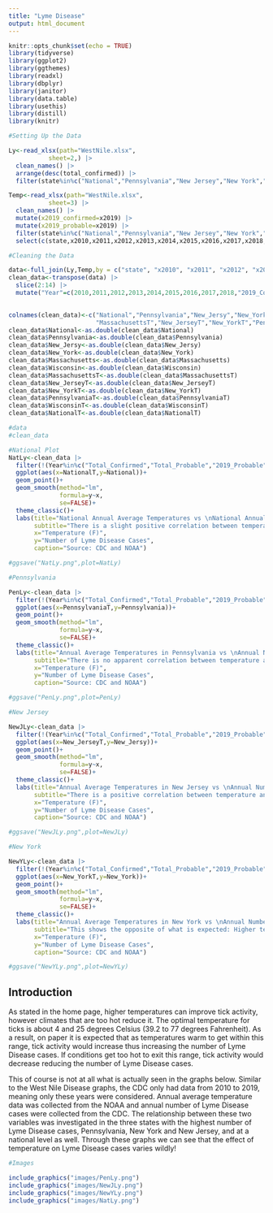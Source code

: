 ```yaml
---
title: "Lyme Disease"
output: html_document
---
```


```r
knitr::opts_chunk$set(echo = TRUE)
library(tidyverse)
library(ggplot2)
library(ggthemes)
library(readxl)
library(dbplyr)
library(janitor)
library(data.table)
library(usethis)
library(distill)
library(knitr)
```

```r
#Setting Up the Data

Ly<-read_xlsx(path="WestNile.xlsx",
           sheet=2,) |> 
  clean_names() |> 
  arrange(desc(total_confirmed)) |> 
  filter(state%in%c("National","Pennsylvania","New Jersey","New York","Massachusetts","Wisconsin"))

Temp<-read_xlsx(path="WestNile.xlsx",
           sheet=3) |> 
  clean_names() |> 
  mutate(x2019_confirmed=x2019) |>
  mutate(x2019_probable=x2019) |> 
  filter(state%in%c("National","Pennsylvania","New Jersey","New York","Massachusetts","Wisconsin")) |> 
  select(c(state,x2010,x2011,x2012,x2013,x2014,x2015,x2016,x2017,x2018,x2019_confirmed,x2019_probable))
```

```r
#Cleaning the Data

data<-full_join(Ly,Temp,by = c("state", "x2010", "x2011", "x2012", "x2013", "x2014", "x2015", "x2016", "x2017", "x2018", "x2019_confirmed", "x2019_probable"))
clean_data<-transpose(data) |> 
  slice(2:14) |> 
  mutate("Year"=c(2010,2011,2012,2013,2014,2015,2016,2017,2018,"2019_Confirmed","2019_Probable","Total_Confirmed","Total_Probable"))
  

colnames(clean_data)<-c("National","Pennsylvania","New_Jersy","New_York","Massachusetts","Wisconsin",
                        "MassachusettsT","New_JerseyT","New_YorkT","PennsylvaniaT","WisconsinT","NationalT","Year")
clean_data$National<-as.double(clean_data$National)
clean_data$Pennsylvania<-as.double(clean_data$Pennsylvania)
clean_data$New_Jersy<-as.double(clean_data$New_Jersy)
clean_data$New_York<-as.double(clean_data$New_York)
clean_data$Massachusetts<-as.double(clean_data$Massachusetts)
clean_data$Wisconsin<-as.double(clean_data$Wisconsin)
clean_data$MassachusettsT<-as.double(clean_data$MassachusettsT)
clean_data$New_JerseyT<-as.double(clean_data$New_JerseyT)
clean_data$New_YorkT<-as.double(clean_data$New_YorkT)
clean_data$PennsylvaniaT<-as.double(clean_data$PennsylvaniaT)
clean_data$WisconsinT<-as.double(clean_data$WisconsinT)
clean_data$NationalT<-as.double(clean_data$NationalT)

#data
#clean_data
```

```r
#National Plot
NatLy<-clean_data |> 
  filter(!(Year%in%c("Total_Confirmed","Total_Probable","2019_Probable"))) |> 
  ggplot(aes(x=NationalT,y=National))+ 
  geom_point()+
  geom_smooth(method="lm",
              formula=y~x,
              se=FALSE)+
  theme_classic()+
  labs(title="National Annual Average Temperatures vs \nNational Annual Number of Lyme Disease Cases",
       subtitle="There is a slight positive correlation between temperature and Lyme Disease cases, \nhowever there is no significant relationship overall.",
       x="Temperature (F)",
       y="Number of Lyme Disease Cases",
       caption="Source: CDC and NOAA")

#ggsave("NatLy.png",plot=NatLy)
```

```r
#Pennsylvania

PenLy<-clean_data |> 
  filter(!(Year%in%c("Total_Confirmed","Total_Probable","2019_Probable"))) |> 
  ggplot(aes(x=PennsylvaniaT,y=Pennsylvania))+ 
  geom_point()+
  geom_smooth(method="lm",
              formula=y~x,
              se=FALSE)+
  theme_classic()+
  labs(title="Annual Average Temperatures in Pennsylvania vs \nAnnual Number of West Nile Cases in Pennsylvania",
       subtitle="There is no apparent correlation between temperature and Lyme Disease cases.",
       x="Temperature (F)",
       y="Number of Lyme Disease Cases",
       caption="Source: CDC and NOAA")

#ggsave("PenLy.png",plot=PenLy)
```

```r
#New Jersey

NewJLy<-clean_data |> 
  filter(!(Year%in%c("Total_Confirmed","Total_Probable","2019_Probable"))) |> 
  ggplot(aes(x=New_JerseyT,y=New_Jersy))+ 
  geom_point()+
  geom_smooth(method="lm",
              formula=y~x,
              se=FALSE)+
  theme_classic()+
  labs(title="Annual Average Temperatures in New Jersey vs \nAnnual Number of Lyme Disease Cases in New Jersey",
       subtitle="There is a positive correlation between temperature and Lyme Disease cases, \nhowever it is quite weak.",
       x="Temperature (F)",
       y="Number of Lyme Disease Cases",
       caption="Source: CDC and NOAA")

#ggsave("NewJLy.png",plot=NewJLy)
```

```r
#New York

NewYLy<-clean_data |> 
  filter(!(Year%in%c("Total_Confirmed","Total_Probable","2019_Probable"))) |> 
  ggplot(aes(x=New_YorkT,y=New_York))+ 
  geom_point()+
  geom_smooth(method="lm",
              formula=y~x,
              se=FALSE)+
  theme_classic()+
  labs(title="Annual Average Temperatures in New York vs \nAnnual Number of Lyme Disease Cases in New York",
       subtitle="This shows the opposite of what is expected: Higher temperatures lead to less cases!",
       x="Temperature (F)",
       y="Number of Lyme Disease Cases",
       caption="Source: CDC and NOAA")

#ggsave("NewYLy.png",plot=NewYLy)
```
## Introduction

As stated in the home page, higher temperatures can improve tick activity, however climates that are too hot reduce it. The optimal temperature for ticks is about 4 and 25 degrees Celsius (39.2 to 77 degrees Fahrenheit). As a result, on paper it is expected that as temperatures warm to get within this range, tick activity would increase thus increasing the number of Lyme Disease cases. If conditions get too hot to exit this range, tick activity would decrease reducing the number of Lyme Disease cases.

This of course is not at all what is actually seen in the graphs below. Similar to the West Nile Disease graphs, the CDC only had data from 2010 to 2019, meaning only these years were considered. Annual average temperature data was collected from the NOAA and annual number of Lyme Disease cases were collected from the CDC. The relationship between these two variables was investigated in the three states with the highest number of Lyme Disease cases, Pennsylvania, New York and New Jersey, and at a national level as well. Through these graphs we can see that the effect of temperature on Lyme Disease cases varies wildly!

```r
#Images

include_graphics("images/PenLy.png")
include_graphics("images/NewJLy.png")
include_graphics("images/NewYLy.png")
include_graphics("images/NatLy.png")
```

